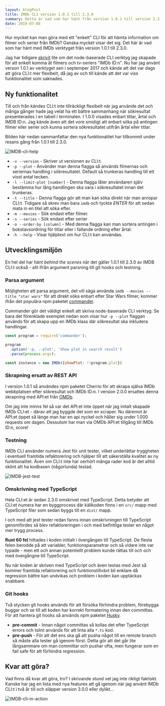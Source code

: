 ```yaml
---
layout: blogPost
title: IMDb CLI version 1.0.1 till 2.3.0
summary: Detta är vad som har hänt från version 1.0.1 till version 2.3.0.
date: 2019-07-08
---
```


Hur mycket kan man göra med ett "enkelt" CLI för att hämta information om filmer och serier från IMDb? Ganska mycket visar det sig. Det här är vad som har hänt med IMDb verktyget från version 1.0.1 till 2.3.0.

Jag har tidigare [skrivit](/blogg/node-cli-for-att-skrapa-imdb) lite om det node-baserade CLI verktyg jag skapade för att enkelt komma åt filmers och tv-seriers "IMDb ID:n". Nu har jag använt verson 1.0.1 av verktyget sen i septemper 2017 och kände att det var dags att göra CLI:t mer flexibelt, då jag av och till kände att det var viss funktionalitet som saknades.

## Ny funktionalitet

Till och från kändes CLI:t inte tillräckligt flexibelt när jag använde det och många gånger hade jag velat ha ett bättre sammanhang när sökresultat presenterades i en tabell i terminalen. I 1.0.0 visades enbart titlar, årtal och IMDB ID:n. Jag kände även att det vore smidigt att enbart söka på antingen filmer eller serier och kunna sortera sökresultatet utifrån årtal eller titlar. 

Bilden här nedan sammanfattar den nya funktionalitet har tillkommit under resans gång från 1.0.1 till 2.3.0.

![IMDB-cli-help](/img/posts/imdb-help-text.png)

* `-v --version` - Skriver ut versionen av CLI:t.
* `-p --plot` - Använder man denna flagga så används filmernas och seriernas handling i sökresultatet. Default så trunkeras handling till ett visst antal tecken. 
* `-l --limit-plot [number]` - Denna flagga låter användaren själv bestämma hur lång handlingen ska vara i sökresultatet innan det trunkeras.
* `-t --title` - Denna flagga gör att man kan söka direkt när man anropar CLI:t. Tidigare så skrev man bara `imdb` och tyckte *ENTER* för att sedan mata in en titel att söka efter.
* `-m --movies` - Sök endast efter filmer.
* `-s --series` - Sök endast efter serier
* `-o --order-by [column]` - Med denna flagga kan man sortera antingen i bokstavsordning för titlar eller i fallande ordning efter årtal.
* `-h --help` - Visar hjälptext om hur CLI:t kan användas.


## Utvecklingsmiljön

En hel del har hänt *behind the scenes* när det gäller 1.0.1 till 2.3.0 av IMDB CLI:t också - allt ifrån argument parsning till git hooks och testning.

### Parsa argument

Möjligheten att parsa argument, det vill säga använda `imdb --movies --title "star wars"` för att direkt söka enbart efter Star Wars filmer, kommer ifrån det populära npm paketet [commander](https://www.npmjs.com/package/commander). 

Commander gör det väldigt enkelt att skriva node-baserade CLI verktyg. Se bara det förenklade exemplet nedan som visar hur `-p --plot` flaggan används för att skapa upp en IMDb klass där sökresultat ska inkludera handlingar.

```js:example-cli.js
const program = require('commander');

program
  .option('-p, --plot', 'Show plot in search result')
  .parse(process.argv);

const instance = new IMDb({showPlot: !!program.plot})
```

### Skrapning ersatt av REST API

I version 1.0.1 så användes npm paketet Cherrio för att skrapa själva IMDb webbplatsen efter sökresultat och IMDb ID:n. I version 2.0.0 ersattes denna skrapning med API:et från [OMDb](http://www.omdbapi.com/). 

Om jag inte minns fel så var det API:et inte öppet när jag initalt skapade IMDb CLI:et - därav att jag byggde det som en scraper. Nu däremot är API:et öppet så länge man har en api nyckel och håller sig under 1.000 requests om dagen. Dessutom har man via OMDb API:et tillgång till IMDb ID:n, score!

### Testning

IMDb CLI använder numera Jest för unit tester, vilket underlättar tryggheten i eventuell framtida refaktorering och hjälper till att säkerställa kvalitet av ny funktionalitet. Även om CLI:t inte har oerhört många rader kod är det alltid skönt att ha kodbasen (någorlunda) testad.

![IMDB-jest-test](/img/posts/imdb-jest-test.png)


### Omskrivning med TypeScript

Hela CLI:et är sedan 2.3.0 omskrivet med TypeScript. Detta betyder att CLI:et numera har en byggprocess där källkoden finns i en `src/` mapp med TypeScript filer som sedan byggs till en `dist/` mapp. 

I och med att jest tester redan fanns innan omskrivningen till TypeScript genomfördes så blev refaktoreringen i och med befintliga tester en något mer trygg process. 

**Runt 60 fel** hittades i koden initialt i övergången till TypeScript. De flesta felen berodde på att variabler, funktionsparametrar och så vidare inte var typade - men ett och annan potentiellt problem kunde rättas till och och med övergångne till TypeScript. 

Nu när koden är skriven med TypeScript och även testas med Jest så kommer framtida refaktorering och funktionstillväxt bli enklare då regression bättre kan undvikas och problem i koden kan upptäckas snabbare.

### Git hooks

Två stycken git hooks används för att försöka förhindra problem, förebygga buggar och se till att koden har korrekt formatering innan den committas. För att hantera git hooks så används npm paketet [Husky](https://www.npmjs.com/package/husky).

* **pre-commit** - Innan något committas så kollas det efter TypeScript errors och tslint används för att linta alla `*.ts` kod.
* **pre-push** - För att det ens ska gå att pusha något till en remote branch så måste alla tester gå igenom först. Detta gör att det går lite långsammare om man committar och pushar ofta, men fungerar som en fail safe för att förhindra regression.

## Kvar att göra?

Vad finns då kvar att göra, tro? I skrivande stund vet jag inte riktigt faktiskt. Kanske har jag en lista med nya features att gå igenom när jag använt IMDb CLI:t i två år till och släpper version 3.0.0 eller dylikt...

![IMDB-cli-in-action](/img/posts/imdb-cli-in-action.png)